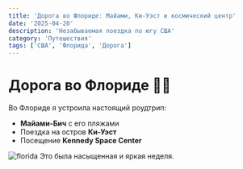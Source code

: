 ```yaml
---
title: 'Дорога во Флориде: Майами, Ки-Уэст и космический центр'
date: '2025-04-20'
description: 'Незабываемая поездка по югу США'
category: 'Путешествия'
tags: ['США', 'Флорида', 'Дорога']
---
```


# Дорога во Флориде 🚗🌴

Во Флориде я устроила настоящий роудтрип:

- **Майами-Бич** с его пляжами
- Поездка на остров **Ки-Уэст**
- Посещение **Kennedy Space Center**

![florida](/images/travel/florida.jpeg)
Это была насыщенная и яркая неделя.
